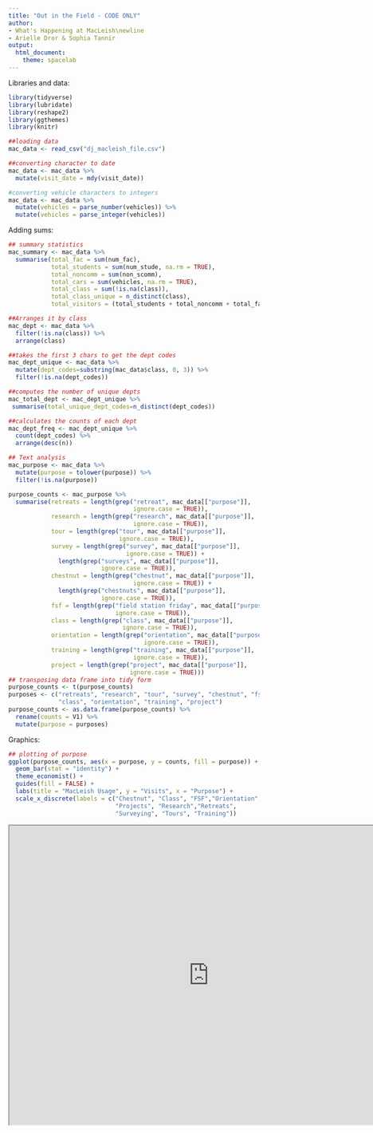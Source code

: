 ```yaml
---
title: "Out in the Field - CODE ONLY"
author:
- What's Happening at MacLeish\newline
- Arielle Dror & Sophia Tannir
output:
  html_document:
    theme: spacelab
---
```

Libraries and data:
```r
library(tidyverse)
library(lubridate)
library(reshape2)
library(ggthemes)
library(knitr)

##loading data
mac_data <- read_csv("dj_macleish_file.csv")

##converting character to date
mac_data <- mac_data %>%
  mutate(visit_date = mdy(visit_date))

#converting vehicle characters to integers
mac_data <- mac_data %>%
  mutate(vehicles = parse_number(vehicles)) %>%
  mutate(vehicles = parse_integer(vehicles))
```

Adding sums:
```r
## summary statistics
mac_summary <- mac_data %>%
  summarise(total_fac = sum(num_fac),
            total_students = sum(num_stude, na.rm = TRUE),
            total_noncomm = sum(non_scomm),
            total_cars = sum(vehicles, na.rm = TRUE),
            total_class = sum(!is.na(class)),
            total_class_unique = n_distinct(class),
            total_visitors = (total_students + total_noncomm + total_fac))
```

```r
##Arranges it by class
mac_dept <- mac_data %>%
  filter(!is.na(class)) %>%
  arrange(class)

##takes the first 3 chars to get the dept codes
mac_dept_unique <- mac_data %>%
  mutate(dept_codes=substring(mac_data$class, 0, 3)) %>%
  filter(!is.na(dept_codes))

##computes the number of unique depts
mac_total_dept <- mac_dept_unique %>%
 summarise(total_unique_dept_codes=n_distinct(dept_codes))

##calculates the counts of each dept 
mac_dept_freq <- mac_dept_unique %>%
  count(dept_codes) %>%
  arrange(desc(n))
```

```r
## Text analysis
mac_purpose <- mac_data %>%
  mutate(purpose = tolower(purpose)) %>%
  filter(!is.na(purpose))

purpose_counts <- mac_purpose %>%
  summarise(retreats = length(grep("retreat", mac_data[["purpose"]], 
                                   ignore.case = TRUE)),
            research = length(grep("research", mac_data[["purpose"]], 
                                   ignore.case = TRUE)),
            tour = length(grep("tour", mac_data[["purpose"]], 
                               ignore.case = TRUE)),
            survey = length(grep("survey", mac_data[["purpose"]], 
                                 ignore.case = TRUE)) + 
              length(grep("surveys", mac_data[["purpose"]], 
                          ignore.case = TRUE)),
            chestnut = length(grep("chestnut", mac_data[["purpose"]],
                                   ignore.case = TRUE)) +
              length(grep("chestnuts", mac_data[["purpose"]], 
                          ignore.case = TRUE)),
            fsf = length(grep("field station friday", mac_data[["purpose"]],
                              ignore.case = TRUE)),
            class = length(grep("class", mac_data[["purpose"]], 
                                ignore.case = TRUE)),
            orientation = length(grep("orientation", mac_data[["purpose"]],
                                      ignore.case = TRUE)),
            training = length(grep("training", mac_data[["purpose"]],
                                   ignore.case = TRUE)),
            project = length(grep("project", mac_data[["purpose"]], 
                                  ignore.case = TRUE)))
## transposing data frame into tidy form
purpose_counts <- t(purpose_counts)
purposes <- c("retreats", "research", "tour", "survey", "chestnut", "fsf",
              "class", "orientation", "training", "project")
purpose_counts <- as.data.frame(purpose_counts) %>%
  rename(counts = V1) %>%
  mutate(purpose = purposes)

```

Graphics:
```r
## plotting of purpose
ggplot(purpose_counts, aes(x = purpose, y = counts, fill = purpose)) +
  geom_bar(stat = "identity") +
  theme_economist() +
  guides(fill = FALSE) +
  labs(title = "MacLeish Usage", y = "Visits", x = "Purpose") +
  scale_x_discrete(labels = c("Chestnut", "Class", "FSF","Orientation", 
                              "Projects", "Research","Retreats", 
                              "Surveying", "Tours", "Training"))
```

<iframe src="https://public.tableau.com/views/freq_deptsample/Sheet1?:embed=y&:display_count=yes&publish=yes" width="800" height="600"></iframe>

